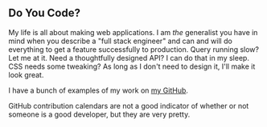 
<h2 class="mb-4">Do You Code?</h2>

My life is all about making web applications. I am _the_ generalist you have in mind when you describe a
"full stack engineer" and can and will do everything to get a feature successfully to production. Query running slow?
Let me at it. Need a thoughtfully designed API? I can do that in my sleep. CSS needs some tweaking? As long as I don't
need to design it, I'll make it look great.

I have a bunch of examples of my work on [my GitHub](https://github.com/eligundry).

GitHub contribution calendars are not a good indicator of whether or not someone is a good developer, but they are very
pretty.

<GithubCalendar className="my-0" />
